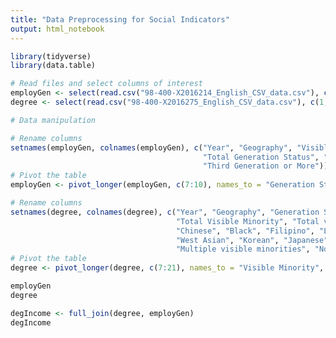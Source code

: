 ```yaml
---
title: "Data Preprocessing for Social Indicators"
output: html_notebook
---
```


```r
library(tidyverse)
library(data.table)
```

```r
# Read files and select columns of interest
employGen <- select(read.csv("98-400-X2016214_English_CSV_data.csv"), c(1, 4, 8, 11, 14, 17, 20:23))
degree <- select(read.csv("98-400-X2016275_English_CSV_data.csv"), c(1, 4, 8, 11, 14, 17, 20:34))
```

```r
# Data manipulation

# Rename columns
setnames(employGen, colnames(employGen), c("Year", "Geography", "Visible Minority", "Age", "Sex", "Total Income Groups", 
                                           "Total Generation Status", "First Generation", "Second Generation",
                                           "Third Generation or More"))
# Pivot the table
employGen <- pivot_longer(employGen, c(7:10), names_to = "Generation Status", values_to = "Number of People")

# Rename columns
setnames(degree, colnames(degree), c("Year", "Geography", "Generation Status", "Age", "Sex", "Education", 
                                     "Total Visible Minority", "Total visible minority population", "South Asian", 
                                     "Chinese", "Black", "Filipino", "Latin American", "Arab", "Southeast Asian", 
                                     "West Asian", "Korean", "Japanese", "Visible minority, n.i.e.", 
                                     "Multiple visible minorities", "Not a visible minority"))
# Pivot the table
degree <- pivot_longer(degree, c(7:21), names_to = "Visible Minority", values_to = "Number of People 2")

employGen
degree
```
```r
degIncome <- full_join(degree, employGen)
degIncome
```

